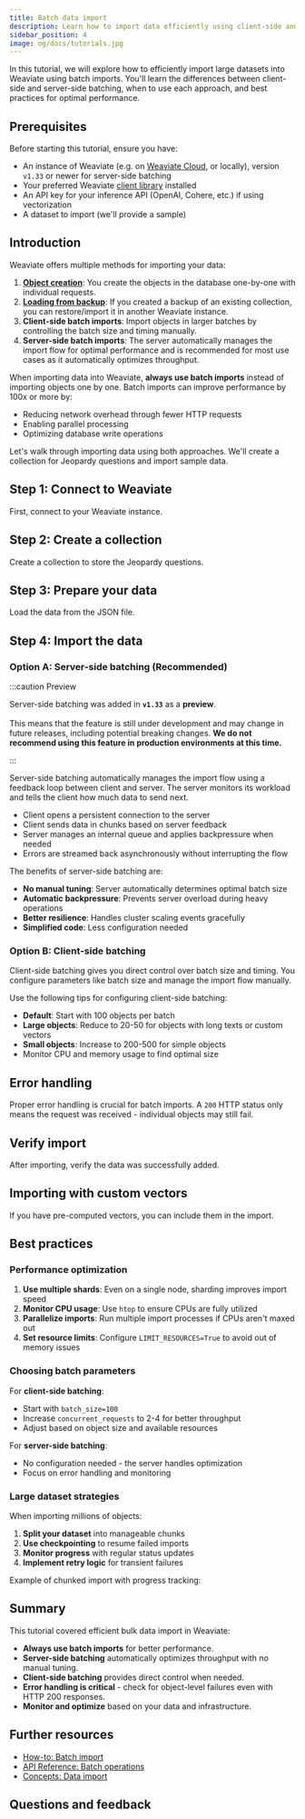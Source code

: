 ```yaml
---
title: Batch data import
description: Learn how to import data efficiently using client-side and server-side batching in Weaviate
sidebar_position: 4
image: og/docs/tutorials.jpg
---
```



In this tutorial, we will explore how to efficiently import large datasets into Weaviate using batch imports. You'll learn the differences between client-side and server-side batching, when to use each approach, and best practices for optimal performance.

## Prerequisites

Before starting this tutorial, ensure you have:

- An instance of Weaviate (e.g. on [Weaviate Cloud](https://console.weaviate.cloud), or locally), version `v1.33` or newer for server-side batching
- Your preferred Weaviate [client library](../client-libraries/index.mdx) installed
- An API key for your inference API (OpenAI, Cohere, etc.) if using vectorization
- A dataset to import (we'll provide a sample)

## Introduction

Weaviate offers multiple methods for importing your data:

1. **[Object creation](../manage-objects/create.mdx)**: You create the objects in the database one-by-one with individual requests.
1. **[Loading from backup](/deploy/configuration/backups.md)**: If you created a backup of an existing collection, you can restore/import it in another Weaviate instance.
1. **Client-side batch imports**: Import objects in larger batches by controlling the batch size and timing manually.
1. **Server-side batch imports**: The server automatically manages the import flow for optimal performance and is recommended for most use cases as it automatically optimizes throughput.

When importing data into Weaviate, **always use batch imports** instead of importing objects one by one. Batch imports can improve performance by 100x or more by:

- Reducing network overhead through fewer HTTP requests
- Enabling parallel processing
- Optimizing database write operations

Let's walk through importing data using both approaches. We'll create a collection for Jeopardy questions and import sample data.

## Step 1: Connect to Weaviate

First, connect to your Weaviate instance.

<Tabs groupId="languages">
  <TabItem value="py" label="Python Client v4">
    <FilteredTextBlock
      text={PyCode}
      startMarker="# START ConnectToWeaviate"
      endMarker="# END ConnectToWeaviate"
      language="py"
    />
  </TabItem>
</Tabs>

## Step 2: Create a collection

Create a collection to store the Jeopardy questions.

<Tabs groupId="languages">
  <TabItem value="py" label="Python Client v4">
    <FilteredTextBlock
      text={PyCode}
      startMarker="# START CreateCollection"
      endMarker="# END CreateCollection"
      language="py"
    />
  </TabItem>
</Tabs>

## Step 3: Prepare your data

Load the data from the JSON file.

<Tabs groupId="languages">
  <TabItem value="py" label="Python Client v4">
    <FilteredTextBlock
      text={PyCode}
      startMarker="# START LoadData"
      endMarker="# END LoadData"
      language="py"
    />
  </TabItem>
</Tabs>

## Step 4: Import the data

### Option A: Server-side batching (Recommended)

:::caution Preview

Server-side batching was added in **`v1.33`** as a **preview**.<br/><br/>
This means that the feature is still under development and may change in future releases, including potential breaking changes.
**We do not recommend using this feature in production environments at this time.**

:::

Server-side batching automatically manages the import flow using a feedback loop between client and server. The server monitors its workload and tells the client how much data to send next.

- Client opens a persistent connection to the server
- Client sends data in chunks based on server feedback
- Server manages an internal queue and applies backpressure when needed
- Errors are streamed back asynchronously without interrupting the flow

<Tabs groupId="languages">
  <TabItem value="py" label="Python Client v4">
    <FilteredTextBlock
      text={PyCode}
      startMarker="# START ServerSideBatch"
      endMarker="# END ServerSideBatch"
      language="py"
    />
  </TabItem>
</Tabs>

The benefits of server-side batching are:

- **No manual tuning**: Server automatically determines optimal batch size
- **Automatic backpressure**: Prevents server overload during heavy operations
- **Better resilience**: Handles cluster scaling events gracefully
- **Simplified code**: Less configuration needed

### Option B: Client-side batching

Client-side batching gives you direct control over batch size and timing. You configure parameters like batch size and manage the import flow manually.

<Tabs groupId="languages">
  <TabItem value="py" label="Python Client v4">
    <FilteredTextBlock
      text={PyCode}
      startMarker="# START ClientSideBatch"
      endMarker="# END ClientSideBatch"
      language="py"
    />
  </TabItem>
</Tabs>

Use the following tips for configuring client-side batching:

- **Default**: Start with 100 objects per batch
- **Large objects**: Reduce to 20-50 for objects with long texts or custom vectors
- **Small objects**: Increase to 200-500 for simple objects
- Monitor CPU and memory usage to find optimal size

## Error handling

Proper error handling is crucial for batch imports. A `200` HTTP status only means the request was received - individual objects may still fail.

<Tabs groupId="languages">
  <TabItem value="py" label="Python Client v4">
    <FilteredTextBlock
      text={PyCode}
      startMarker="# START ErrorHandling"
      endMarker="# END ErrorHandling"
      language="py"
    />
  </TabItem>
</Tabs>

## Verify import

After importing, verify the data was successfully added.

<Tabs groupId="languages">
  <TabItem value="py" label="Python Client v4">
    <FilteredTextBlock
      text={PyCode}
      startMarker="# START VerifyImport"
      endMarker="# END VerifyImport"
      language="py"
    />
  </TabItem>
</Tabs>

## Importing with custom vectors

If you have pre-computed vectors, you can include them in the import.

<Tabs groupId="languages">
  <TabItem value="py" label="Python Client v4">
    <FilteredTextBlock
      text={PyCode}
      startMarker="# START CustomVectors"
      endMarker="# END CustomVectors"
      language="py"
    />
  </TabItem>
</Tabs>

## Best practices

### Performance optimization

1. **Use multiple shards**: Even on a single node, sharding improves import speed
2. **Monitor CPU usage**: Use `htop` to ensure CPUs are fully utilized
3. **Parallelize imports**: Run multiple import processes if CPUs aren't maxed out
4. **Set resource limits**: Configure `LIMIT_RESOURCES=True` to avoid out of memory issues

### Choosing batch parameters

For **client-side batching**:

- Start with `batch_size=100`
- Increase `concurrent_requests` to 2-4 for better throughput
- Adjust based on object size and available resources

For **server-side batching**:

- No configuration needed - the server handles optimization
- Focus on error handling and monitoring

### Large dataset strategies

When importing millions of objects:

1. **Split your dataset** into manageable chunks
2. **Use checkpointing** to resume failed imports
3. **Monitor progress** with regular status updates
4. **Implement retry logic** for transient failures

Example of chunked import with progress tracking:

<Tabs groupId="languages">
  <TabItem value="py" label="Python Client v4">
    <FilteredTextBlock
      text={PyCode}
      startMarker="# START ChunkedImport"
      endMarker="# END ChunkedImport"
      language="py"
    />
  </TabItem>
</Tabs>

## Summary

This tutorial covered efficient bulk data import in Weaviate:

- **Always use batch imports** for better performance.
- **Server-side batching** automatically optimizes throughput with no manual tuning.
- **Client-side batching** provides direct control when needed.
- **Error handling is critical** - check for object-level failures even with HTTP 200 responses.
- **Monitor and optimize** based on your data and infrastructure.

## Further resources

- [How-to: Batch import](../manage-objects/import.mdx)
- [API Reference: Batch operations](/weaviate/api/rest#tag/batch)
- [Concepts: Data import](../concepts/data-import.mdx)

## Questions and feedback


<DocsFeedback />

